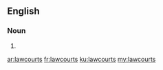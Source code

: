 ==English==

===Noun===
{{head|en}}

# {{plural of|lawcourt}}

[[ar:lawcourts]]
[[fr:lawcourts]]
[[ku:lawcourts]]
[[my:lawcourts]]
